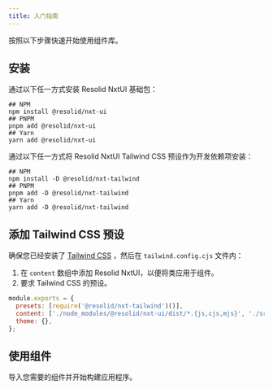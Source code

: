 ```yaml
---
title: 入门指南
---
```


按照以下步骤快速开始使用组件库。

## 安装

通过以下任一方式安装 Resolid NxtUI 基础包：

```shell
## NPM
npm install @resolid/nxt-ui
## PNPM
pnpm add @resolid/nxt-ui
## Yarn
yarn add @resolid/nxt-ui
```

通过以下任一方式将 Resolid NxtUI Tailwind CSS 预设作为开发依赖项安装：

```shell
## NPM
npm install -D @resolid/nxt-tailwind
## PNPM
pnpm add -D @resolid/nxt-tailwind
## Yarn
yarn add -D @resolid/nxt-tailwind
```

## 添加 Tailwind CSS 预设

确保您已经安装了 [Tailwind CSS](https://tailwindcss.com/docs/guides/solidjs) ，然后在 `tailwind.config.cjs` 文件内：

1. 在 `content` 数组中添加 Resolid NxtUI，以便将类应用于组件。
2. 要求 Tailwind CSS 的预设。

```javascript
module.exports = {
  presets: [require('@resolid/nxt-tailwind')()],
  content: ['./node_modules/@resolid/nxt-ui/dist/*.{js,cjs,mjs}', './src/**/*.{html,js,jsx,ts,tsx,mdx}'],
  theme: {},
};
```

## 使用组件

导入您需要的组件并开始构建应用程序。
